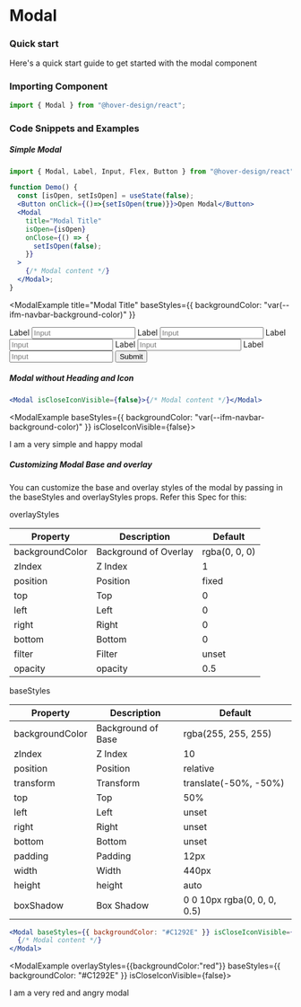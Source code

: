 # Modal

### Quick start

Here's a quick start guide to get started with the modal component

### Importing Component

```jsx
import { Modal } from "@hover-design/react";
```

### Code Snippets and Examples

##### Simple Modal


```jsx
import { Modal, Label, Input, Flex, Button } from "@hover-design/react";

function Demo() {
  const [isOpen, setIsOpen] = useState(false);
  <Button onClick={()=>{setIsOpen(true)}}>Open Modal</Button>
  <Modal
    title="Modal Title"
    isOpen={isOpen}
    onClose={() => {
      setIsOpen(false);
    }}
  >
    {/* Modal content */}
  </Modal>;
}
```

<ModalExample
  title="Modal Title"
  baseStyles={{ backgroundColor: "var(--ifm-navbar-background-color)" }}
>
  <Flex gap="12px">
    <Flex gap="4px" flexDirection="column">
      <Label>
        Label
        <Input placeholder="Input" />
      </Label>
      <Label>
        Label
        <Input placeholder="Input" />
      </Label>
      <Label>
        Label
        <Input placeholder="Input" />
      </Label>
    </Flex>
    <Flex gap="4px" flexDirection="column">
      <Label>
        Label
        <Input placeholder="Input" />
      </Label>
      <Label>
        Label
        <Input placeholder="Input" />
      </Label>
    </Flex>
  </Flex>
  <Flex justifyContent="flex-end">
    <Button>Submit</Button>
  </Flex>
</ModalExample>

##### Modal without Heading and Icon

```jsx
<Modal isCloseIconVisible={false}>{/* Modal content */}</Modal>
```

<ModalExample baseStyles={{ backgroundColor: "var(--ifm-navbar-background-color)" }} isCloseIconVisible={false}>

<span>I am a very simple and happy modal</span>

</ModalExample>

##### Customizing Modal Base and overlay

You can customize the base and overlay styles of the modal by passing in the baseStyles and overlayStyles props. Refer this Spec for this:

overlayStyles

| Property        | Description           | Default       |
| --------------- | --------------------- | ------------- |
| backgroundColor | Background of Overlay | rgba(0, 0, 0) |
| zIndex          | Z Index               | 1             |
| position        | Position              | fixed         |
| top             | Top                   | 0             |
| left            | Left                  | 0             |
| right           | Right                 | 0             |
| bottom          | Bottom                | 0             |
| filter          | Filter                | unset         |
| opacity         | opacity               | 0.5           |

baseStyles

| Property        | Description        | Default                     |
| --------------- | ------------------ | --------------------------- |
| backgroundColor | Background of Base | rgba(255, 255, 255)         |
| zIndex          | Z Index            | 10                          |
| position        | Position           | relative                    |
| transform       | Transform          | translate(-50%, -50%)       |
| top             | Top                | 50%                         |
| left            | Left               | unset                       |
| right           | Right              | unset                       |
| bottom          | Bottom             | unset                       |
| padding         | Padding            | 12px                        |
| width           | Width              | 440px                       |
| height          | height             | auto                        |
| boxShadow       | Box Shadow         | 0 0 10px rgba(0, 0, 0, 0.5) |

```jsx
<Modal baseStyles={{ backgroundColor: "#C1292E" }} isCloseIconVisible={false}>
  {/* Modal content */}
</Modal>
```

<ModalExample overlayStyles={{backgroundColor:"red"}} baseStyles={{ backgroundColor: "#C1292E" }} isCloseIconVisible={false}>

<span>I am a very red and angry modal</span>

</ModalExample>

